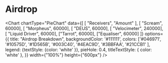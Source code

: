
# Airdrop

<Chart
chartType="PieChart"
data={[
[ "Receivers", "Amount" ],
[ "Scream", 60000],
[ "Morpheus", 60000],
[ "DEUS", 60000],
[ "Velocimeter", 240000],
[ "Liquid Driver", 60000],
["Tarrot", 60000],
["Equaliser", 60000]
]}
options={{
      title: "Airdrop Breakdown",
      backgroundColor: '#111111',
      colors: ['#046971', '#10575D', '#1D565B', '#003C40', '#4EAC9D', '#3BBFAA', '#21CCB1' ],
      legend: {textStyle: {color: 'white' }},
pieHole: 0.4,
titleTextStyle: { color: 'white' },
}}
width={"100%"}
height={"600px"}
/>
